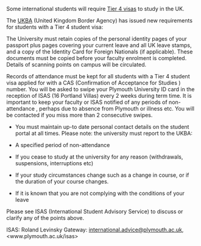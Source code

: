 
Some international students will require [Tier 4 visas](https://www.gov.uk/tier-4-general-visa) to study in the UK.

The [UKBA](https://en.wikipedia.org/wiki/UK_Border_Agency) (United Kingdom Border Agency) has issued new requirements for students with a Tier 4 student visa:

The University must retain copies of the personal identity pages of your passport plus pages covering your current leave and all UK leave stamps, and a copy of the Identity Card for Foreign Nationals (if applicable). These documents must be copied before your faculty enrolment is completed. Details of scanning points on campus will be circulated.

Records of attendance must be kept for all students with a Tier 4 student visa applied for with a CAS (Confirmation of Acceptance for Studies ) number. You will be asked to swipe your Plymouth University ID card in the reception of ISAS (16 Portland Villas) every 2 weeks during term time. It is important to keep your faculty or ISAS notified of any periods of non-attendance , perhaps due to absence from Plymouth or illness etc. You will be contacted if you miss more than 2 consecutive swipes.


- You must maintain up-to date personal contact details on the student portal at all times.
Please note: the university must report to the UKBA:

- A specified period of non-attendance

- If you cease to study at the university for any reason (withdrawals, suspensions,
interruptions etc)

- If your study circumstances change such as a change in course, or if the duration of
your course changes.

- If it is known that you are not complying with the conditions of your leave

Please see ISAS (International Student Advisory Service) to discuss or clarify any of the points above.

ISAS: Roland Levinsky Gateway: <international.advice@plymouth.ac.uk>, 
<www.plymouth.ac.uk/isas>

